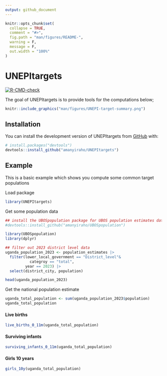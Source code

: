 ```yaml
---
output: github_document
---
```


<!-- README.md is generated from README.Rmd. Please edit that file -->

```r
knitr::opts_chunk$set(
  collapse = TRUE,
  comment = "#>",
  fig.path = "man/figures/README-",
  warning = F,
  message = F,
  out.width = "100%"
)
```

# UNEPItargets

<!-- badges: start -->
[![R-CMD-check](https://github.com/amanyiraho/UNEPItargets/actions/workflows/R-CMD-check.yaml/badge.svg)](https://github.com/amanyiraho/UNEPItargets/actions/workflows/R-CMD-check.yaml)
<!-- badges: end -->

The goal of UNEPItargets is to provide tools for the computations below;

```r
knitr::include_graphics("man/figures/UNEPI-target-summary.png")
```


## Installation

You can install the development version of UNEPItargets from [GitHub](https://github.com/) with:

``` r
# install.packages("devtools")
devtools::install_github("amanyiraho/UNEPItargets")
```

## Example

This is a basic example which shows you compute some common target populations

Load package

```r
library(UNEPItargets)
```


Get some population data

```r
## install the UBOSpopulation package for UBOS population estimates dataset
#devtools::install_github("amanyiraho/UBOSpopulation")

library(UBOSpopulation)
library(dplyr)
```


```r
## filter out 2023 district level data
uganda_population_2023 <- population_estimates |>
  filter(lower_local_government == "District_level"&
           categroy == "total",
         year == 2023) |>
  select(district_city, population)

head(uganda_population_2023)
```

Get the national population estimate

```r
uganda_total_population <- sum(uganda_population_2023$population)
uganda_total_population
```

#### Live births

```r
live_births_0_11m(uganda_total_population)
```


#### Surviving infants

```r
surviving_infants_0_11m(uganda_total_population)
```

#### Girls 10 years

```r
girls_10y(uganda_total_population)
```

